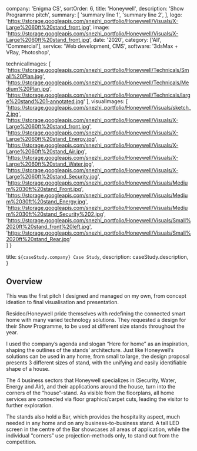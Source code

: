   company: 'Enigma CS',
  sortOrder: 6,
  title: 'Honeywell',
  description:
    'Show Programme pitch',
  summary: [
    'summary line 1',
    'summary line 2',
  ],
  logo: 'https://storage.googleapis.com/snezhi_portfolio/Honeywell/Visuals/X-Large%2060ft%20stand_front.jpg',
  image: 'https://storage.googleapis.com/snezhi_portfolio/Honeywell/Visuals/X-Large%2060ft%20stand_front.jpg',
  date: '2020',
  category: ['All', 'Commercial'],
  service: 'Web development, CMS',
  software: '3dsMax + VRay, Photoshop',

  technicalImages: [
    'https://storage.googleapis.com/snezhi_portfolio/Honeywell/Technicals/Small%20Plan.jpg',
    'https://storage.googleapis.com/snezhi_portfolio/Honeywell/Technicals/Medium%20Plan.jpg',
    'https://storage.googleapis.com/snezhi_portfolio/Honeywell/Technicals/large%20stand%201-annotated.jpg'
  ],
  visualImages: [
    'https://storage.googleapis.com/snezhi_portfolio/Honeywell/Visuals/sketch_2.jpg',
    'https://storage.googleapis.com/snezhi_portfolio/Honeywell/Visuals/X-Large%2060ft%20stand_front.jpg',
    'https://storage.googleapis.com/snezhi_portfolio/Honeywell/Visuals/X-Large%2060ft%20stand_Energy.jpg',
    'https://storage.googleapis.com/snezhi_portfolio/Honeywell/Visuals/X-Large%2060ft%20stand_Air.jpg',
    'https://storage.googleapis.com/snezhi_portfolio/Honeywell/Visuals/X-Large%2060ft%20stand_Water.jpg',
    'https://storage.googleapis.com/snezhi_portfolio/Honeywell/Visuals/X-Large%2060ft%20stand_Security.jpg',
    'https://storage.googleapis.com/snezhi_portfolio/Honeywell/Visuals/Medium%2030ft%20stand_Front.jpg',
    'https://storage.googleapis.com/snezhi_portfolio/Honeywell/Visuals/Medium%2030ft%20stand_Energy.jpg',
    'https://storage.googleapis.com/snezhi_portfolio/Honeywell/Visuals/Medium%2030ft%20stand_Security%202.jpg',
    'https://storage.googleapis.com/snezhi_portfolio/Honeywell/Visuals/Small%2020ft%20stand_front%20left.jpg',
    'https://storage.googleapis.com/snezhi_portfolio/Honeywell/Visuals/Small%2020ft%20stand_Rear.jpg'    
  ]
}

  title: `${caseStudy.company} Case Study`,
  description: caseStudy.description,
}

## Overview

This was the first pitch I designed and managed on my own, from concept ideation to final visualisation and presentation. 

Resideo/Honeywell pride themselves with redefining the connected smart home with many varied technology solutions. They requested a design for their Show Programme, to be used at different size stands throughout the year.

I used the company’s agenda and slogan “Here for home” as an inspiration, shaping the outlines of the stands’ architecture. Just like Honeywell’s solutions can be used in any home, from small to large, the design proposal presents 3 different sizes of stand, with the unifying and easily identifiable shape of a house.

The 4 business sectors that Honeywell specializes in (Security, Water, Energy and Air), and their applications around the house, turn into the corners of the “house”-stand. As visible from the floorplans, all home services are connected via floor graphics/carpet cuts, leading the visitor to further exploration.

The stands also hold a Bar, which provides the hospitality aspect, much needed in any home and on any business-to-business stand. A tall LED screen in the centre of the Bar showcases all areas of application, while the individual “corners” use projection-methods only, to stand out from the competition. 

